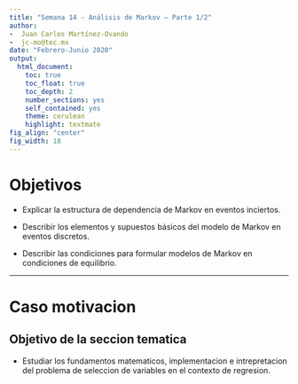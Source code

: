 ```yaml
---
title: "Semana 14 - Análisis de Markov – Parte 1/2"
author:
-  Juan Carlos Martínez-Ovando
-  jc-mo@tec.mx
date: "Febrero-Junio 2020"
output:
  html_document:
    toc: true
    toc_float: true
    toc_depth: 2
    number_sections: yes
    self_contained: yes
    theme: cerulean
    highlight: textmate
fig_align: "center"
fig_width: 18
---
```


# Objetivos  {.tabset .tabset-fade .tabset-pills}

* Explicar la estructura de dependencia de Markov en eventos inciertos.

* Describir los elementos y supuestos básicos del modelo de Markov en eventos discretos.

* Describir las condiciones para formular modelos de Markov en condiciones de equilibrio.

---

# Caso motivacion 

## Objetivo de la seccion tematica

* Estudiar los fundamentos matematicos, implementacion e intrepretacion del problema de seleccion de variables en el contexto de regresion.

